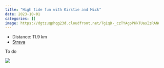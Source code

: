 ```yaml
---
title: "High tide fun with Kirstie and Mick"
date: 2023-10-01
categories: []
image: https://dgtzuqphqg23d.cloudfront.net/Tg1qD-_czTYAgpPHkTUasIzRAN8Pxr771Gy3tzXyRJU-768x576.jpg
---
```


- Distance: 11.9 km
- [Strava](https://www.strava.com/activities/9958085527)

To do

![](https://dgtzuqphqg23d.cloudfront.net/Tg1qD-_czTYAgpPHkTUasIzRAN8Pxr771Gy3tzXyRJU-768x576.jpg)



